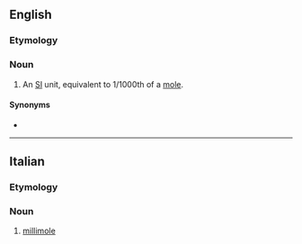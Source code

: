 {{also|milli-mole}}
==English==

===Etymology===
{{prefix|milli|mole|lang=en}}

===Noun===
{{en-noun}}

# {{lb|en|chemistry|physics}} An [[w:International System of Units|SI]] unit, equivalent to 1/1000th of a [[mole#Etymology 4|mole]].

====Synonyms====
* {{l|en|mmol}}

----

==Italian==

===Etymology===
{{prefix|milli|mole|lang=it}}

===Noun===
{{it-noun|f}}

# [[#English|millimole]]